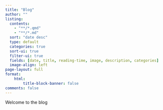 ```yaml
---
title: "Blog"
author: ""
listing:
  contents:
    - "**/*.qmd"
    - "**/*.md"
  sort: "date desc"
  type: default
  categories: true
  sort-ui: true
  filter-ui: true
  fields: [date, title, reading-time, image, description, categories]
  image-align: left
page-layout: full
format:
    html:
        title-block-banner: false
comments: false
---
```



Welcome to the blog